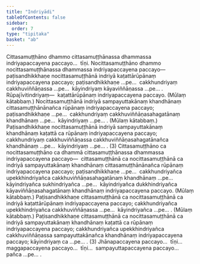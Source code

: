 ```yaml
---
title: "Indriyādi"
tableOfContents: false
sidebar:
  order: 7
type: "tipitaka"
basket: "ab"
---
```



<DynamicBreadcrumb />

<Division number="225">

<Paragraph number="2872">
Cittasamuṭṭhāno dhammo cittasamuṭṭhānassa dhammassa indriyapaccayena paccayo…  tīṇi.
</Paragraph>

<Paragraph number="2873">
Nocittasamuṭṭhāno dhammo nocittasamuṭṭhānassa dhammassa indriyapaccayena paccayo—  paṭisandhikkhaṇe nocittasamuṭṭhānā indriyā kaṭattārūpānaṃ indriyapaccayena paccayo; paṭisandhikkhaṇe …pe…  cakkhundriyaṃ cakkhuviññāṇassa …pe…  kāyindriyaṃ kāyaviññāṇassa …pe… . <Emphasis>Rūpajīvitindriyaṃ</Emphasis>—  kaṭattārūpānaṃ indriyapaccayena paccayo. (Mūlaṃ kātabbaṃ.) Nocittasamuṭṭhānā indriyā sampayuttakānaṃ khandhānaṃ cittasamuṭṭhānānañca rūpānaṃ indriyapaccayena paccayo; paṭisandhikkhaṇe …pe…  cakkhundriyaṃ cakkhuviññāṇasahagatānaṃ khandhānaṃ …pe…  kāyindriyaṃ …pe… . (Mūlaṃ kātabbaṃ.) Paṭisandhikkhaṇe nocittasamuṭṭhānā indriyā sampayuttakānaṃ khandhānaṃ kaṭattā ca rūpānaṃ indriyapaccayena paccayo; cakkhundriyaṃ cakkhuviññāṇassa cakkhuviññāṇasahagatānañca khandhānaṃ …pe…  kāyindriyaṃ …pe… . (3)
</Paragraph>

</Division>
<Division number="226">

<Paragraph number="2874">
Cittasamuṭṭhāno ca nocittasamuṭṭhāno ca dhammā cittasamuṭṭhānassa dhammassa indriyapaccayena paccayo—  cittasamuṭṭhānā ca nocittasamuṭṭhānā ca indriyā sampayuttakānaṃ khandhānaṃ cittasamuṭṭhānānañca rūpānaṃ indriyapaccayena paccayo; paṭisandhikkhaṇe …pe…  cakkhundriyañca upekkhindriyañca cakkhuviññāṇasahagatānaṃ khandhānaṃ …pe…  kāyindriyañca sukhindriyañca …pe…  kāyindriyañca dukkhindriyañca kāyaviññāṇasahagatānaṃ khandhānaṃ indriyapaccayena paccayo. (Mūlaṃ kātabbaṃ.) Paṭisandhikkhaṇe cittasamuṭṭhānā ca nocittasamuṭṭhānā ca indriyā kaṭattārūpānaṃ indriyapaccayena paccayo; cakkhundriyañca upekkhindriyañca cakkhuviññāṇassa …pe…  kāyindriyañca …pe… . (Mūlaṃ kātabbaṃ.) Paṭisandhikkhaṇe cittasamuṭṭhānā ca nocittasamuṭṭhānā ca indriyā sampayuttakānaṃ khandhānaṃ kaṭattā ca rūpānaṃ indriyapaccayena paccayo; cakkhundriyañca upekkhindriyañca cakkhuviññāṇassa sampayuttakānañca khandhānaṃ indriyapaccayena paccayo; kāyindriyaṃ ca …pe… . (3)
</Paragraph>

<Paragraph number="2875">
Jhānapaccayena paccayo…  tīṇi…  maggapaccayena paccayo…  tīṇi…  sampayuttapaccayena paccayo…  pañca …pe… .
</Paragraph>
</Division>